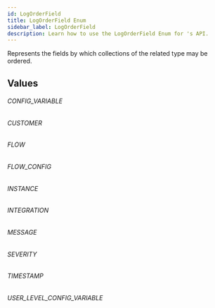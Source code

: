 ```yaml
---
id: LogOrderField
title: LogOrderField Enum
sidebar_label: LogOrderField
description: Learn how to use the LogOrderField Enum for 's API.
---
```


Represents the fields by which collections of the related type may be ordered.

## Values

###### CONFIG_VARIABLE

###### CUSTOMER

###### FLOW

###### FLOW_CONFIG

###### INSTANCE

###### INTEGRATION

###### MESSAGE

###### SEVERITY

###### TIMESTAMP

###### USER_LEVEL_CONFIG_VARIABLE
